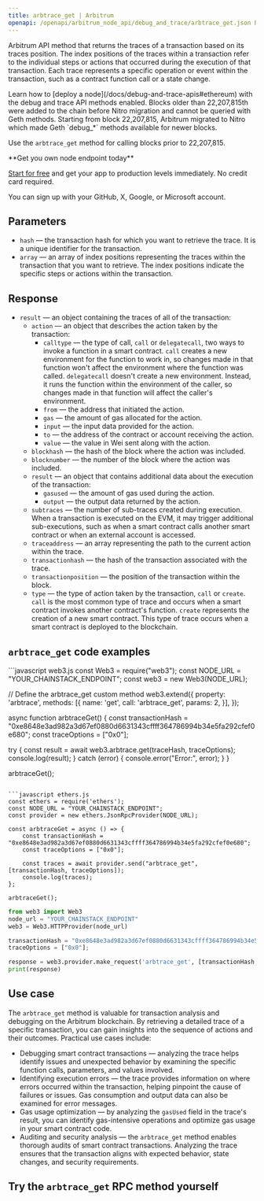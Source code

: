 ---
title: arbtrace_get | Arbitrum
openapi: /openapi/arbitrum_node_api/debug_and_trace/arbtrace_get.json POST /66f812de2a6724a75a51f60dd6f2a154
---

Arbitrum API method that returns the traces of a transaction based on its traces position. The index positions of the traces within a transaction refer to the individual steps or actions that occurred during the execution of that transaction. Each trace represents a specific operation or event within the transaction, such as a contract function call or a state change.

<Note>
Learn how to [deploy a node](/docs/debug-and-trace-apis#ethereum) with the debug and trace API methods enabled.
</Note>

<Warning>
Blocks older than 22,207,815th were added to the chain before Nitro migration and cannot be queried with Geth methods. Starting from block 22,207,815, Arbitrum migrated to Nitro which made Geth `debug_*` methods available for newer blocks.

Use the `arbtrace_get` method for calling blocks prior to 22,207,815.
</Warning>

<Check>
**Get you own node endpoint today**

[Start for free](https://console.chainstack.com/) and get your app to production levels immediately. No credit card required.

You can sign up with your GitHub, X, Google, or Microsoft account.
</Check>


## Parameters

* `hash` — the transaction hash for which you want to retrieve the trace. It is a unique identifier for the transaction.
* `array` — an array of index positions representing the traces within the transaction that you want to retrieve. The index positions indicate the specific steps or actions within the transaction.

## Response

* `result` — an object containing the traces of all of the transaction:
  + `action` — an object that describes the action taken by the transaction:
    - `calltype` — the type of call, `call` or `delegatecall`, two ways to invoke a function in a smart contract. `call` creates a new environment for the function to work in, so changes made in that function won't affect the environment where the function was called. `delegatecall` doesn't create a new environment. Instead, it runs the function within the environment of the caller, so changes made in that function will affect the caller's environment.
    - `from` — the address that initiated the action.
    - `gas` — the amount of gas allocated for the action.
    - `input` — the input data provided for the action.
    - `to` — the address of the contract or account receiving the action.
    - `value` — the value in Wei sent along with the action.
  + `blockhash` — the hash of the block where the action was included.
  + `blocknumber` — the number of the block where the action was included.
  + `result` — an object that contains additional data about the execution of the transaction:
    - `gasused` — the amount of gas used during the action.
    - `output` — the output data returned by the action.
  + `subtraces` — the number of sub-traces created during execution. When a transaction is executed on the EVM, it may trigger additional sub-executions, such as when a smart contract calls another smart contract or when an external account is accessed.
  + `traceaddress` — an array representing the path to the current action within the trace.
  + `transactionhash` — the hash of the transaction associated with the trace.
  + `transactionposition` — the position of the transaction within the block.
  + `type` — the type of action taken by the transaction, `call` or `create`. `call` is the most common type of trace and occurs when a smart contract invokes another contract's function. `create` represents the creation of a new smart contract. This type of trace occurs when a smart contract is deployed to the blockchain.

## `arbtrace_get` code examples

<CodeGroup>
```javascript web3.js
const Web3 = require("web3");
const NODE_URL = "YOUR_CHAINSTACK_ENDPOINT";
const web3 = new Web3(NODE_URL);

// Define the arbtrace_get custom method
web3.extend({
  property: 'arbtrace',
  methods: [{
    name: 'get',
    call: 'arbtrace_get',
    params: 2,
  }],
});

async function arbtraceGet() {
  const transactionHash = "0xe8648e3ad982a3d67ef0880d6631343cffff364786994b34e5fa292cfef0e680";
  const traceOptions = ["0x0"];

  try {
    const result = await web3.arbtrace.get(traceHash, traceOptions);
    console.log(result);
  } catch (error) {
    console.error("Error:", error);
  }
}

arbtraceGet();
```

```javascript ethers.js
const ethers = require('ethers');
const NODE_URL = "YOUR_CHAINSTACK_ENDPOINT";
const provider = new ethers.JsonRpcProvider(NODE_URL);

const arbtraceGet = async () => {
    const transactionHash = "0xe8648e3ad982a3d67ef0880d6631343cffff364786994b34e5fa292cfef0e680";
    const traceOptions = ["0x0"];

    const traces = await provider.send("arbtrace_get", [transactionHash, traceOptions]);
    console.log(traces);
};

arbtraceGet();
```

```python web3.py
from web3 import Web3  
node_url = "YOUR_CHAINSTACK_ENDPOINT" 
web3 = Web3.HTTPProvider(node_url)

transactionHash = "0xe8648e3ad982a3d67ef0880d6631343cffff364786994b34e5fa292cfef0e680";
traceOptions = ["0x0"];

response = web3.provider.make_request('arbtrace_get', [transactionHash, traceOptions])
print(response)
```
</CodeGroup>


## Use case

The `arbtrace_get` method is valuable for transaction analysis and debugging on the Arbitrum blockchain. By retrieving a detailed trace of a specific transaction, you can gain insights into the sequence of actions and their outcomes. Practical use cases include:

* Debugging smart contract transactions — analyzing the trace helps identify issues and unexpected behavior by examining the specific function calls, parameters, and values involved.
* Identifying execution errors — the trace provides information on where errors occurred within the transaction, helping pinpoint the cause of failures or issues. Gas consumption and output data can also be examined for error messages.
* Gas usage optimization — by analyzing the `gasUsed` field in the trace's result, you can identify gas-intensive operations and optimize gas usage in your smart contract code.
* Auditing and security analysis — the `arbtrace_get` method enables thorough audits of smart contract transactions. Analyzing the trace ensures that the transaction aligns with expected behavior, state changes, and security requirements.

## Try the `arbtrace_get` RPC method yourself
